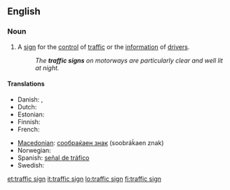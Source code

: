 ==English==

===Noun===
{{en-noun}}

# A [[sign]] for the [[control]] of [[traffic]] or the [[information]] of [[drivers]].
#: ''The '''traffic signs''' on motorways are particularly clear and well lit at night.''

====Translations====
{{trans-top|traffic sign}}
* Danish: {{t-|da|færdselstavle|c}},  {{t-|da|vejskilt|n}}
* Dutch: {{t-|nl|verkeersbord|n}}
* Estonian: {{t|et|liiklusmärk}}
* Finnish: {{t+|fi|liikennemerkki}}
* French: {{t+|fr|panneau|m}}
{{trans-mid}}
* [[Macedonian]]: [[сообраќаен знак]] (soobráḱaen znak) {{m}}
* Norwegian: {{t|no|trafikkskilt}}
* Spanish: [[señal de tráfico]] {{f}}
* Swedish: {{t-|sv|vägmärke}}
{{trans-bottom}}

[[et:traffic sign]]
[[it:traffic sign]]
[[lo:traffic sign]]
[[fi:traffic sign]]